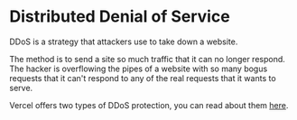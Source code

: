 
# Distributed Denial of Service

DDoS is a strategy that attackers use to take down a website.

The method is to send a site so much traffic that it can no longer respond. The hacker is overflowing the pipes of a website with so many bogus requests that it can't respond to any of the real requests that it wants to serve.

Vercel offers two types of DDoS protection, you can read about them [here](https://vercel.com/security).
